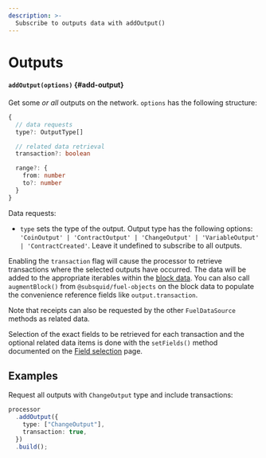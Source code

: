 ```yaml
---
description: >-
  Subscribe to outputs data with addOutput()
---
```


# Outputs

#### `addOutput(options)` {#add-output}

Get some _or all_ outputs on the network. `options` has the following structure:

```typescript
{
  // data requests
  type?: OutputType[]

  // related data retrieval
  transaction?: boolean

  range?: {
    from: number
    to?: number
  }
}
```

Data requests:

- `type` sets the type of the output. Output type has the following options: `'CoinOutput' | 'ContractOutput' | 'ChangeOutput' | 'VariableOutput' | 'ContractCreated'`. Leave it undefined to subscribe to all outputs.

Enabling the `transaction` flag will cause the processor to retrieve transactions where the selected outputs have occurred. The data will be added to the appropriate iterables within the [block data](/fuel-indexing/fuel-datasource/context-interfaces). You can also call `augmentBlock()` from `@subsquid/fuel-objects` on the block data to populate the convenience reference fields like `output.transaction`.

Note that receipts can also be requested by the other `FuelDataSource` methods as related data.

Selection of the exact fields to be retrieved for each transaction and the optional related data items is done with the `setFields()` method documented on the [Field selection](../field-selection) page.

## Examples

Request all outputs with `ChangeOutput` type and include transactions:

```ts
processor
  .addOutput({
    type: ["ChangeOutput"],
    transaction: true,
  })
  .build();
```
